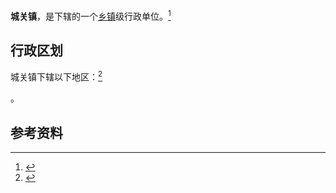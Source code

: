 {{中国乡级行政区|42/03/24/100/000}}

'''城关镇'''，是{{PRC admin/fullname|42/03/24/100/000|3}}下辖的一个[[乡镇|乡镇]]级行政单位。<ref>{{PRC admin/ref sgc|{{PRC admin/parent|42/03/24/100/000}}}}</ref>

== 行政区划 ==

城关镇下辖以下地区：<ref>{{PRC admin/ref sgc|42/03/24/100/000}}</ref>

{{PRC admin/children|42/03/24/100/000}}。

== 参考资料 ==

{{reflist}}

{{行政区划小作品}}
{{PRC admin/navcat|42/03/24/100/000}}